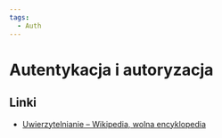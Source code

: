 ```yaml
---
tags:
  - Auth
---
```


# Autentykacja i autoryzacja

## Linki

- [Uwierzytelnianie – Wikipedia, wolna encyklopedia](https://pl.wikipedia.org/wiki/Uwierzytelnianie)
